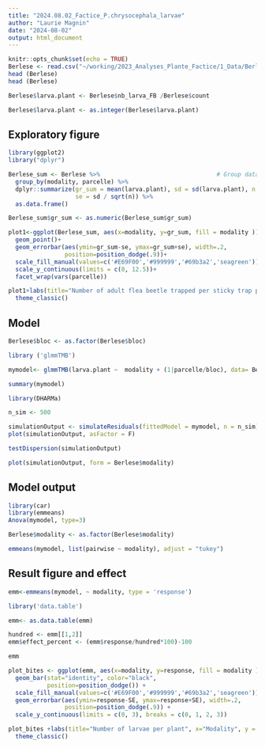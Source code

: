 ```yaml
---
title: "2024.08.02_Factice_P.chrysocephala_larvae"
author: "Laurie Magnin"
date: "2024-08-02"
output: html_document
---
```


```r
knitr::opts_chunk$set(echo = TRUE)
Berlese <- read.csv("~/working/2023_Analyses_Plante_Factice/1_Data/Berlese_Laurie_factice_2023.csv", sep=";")
head (Berlese)
head (Berlese)

Berlese$larva.plant <- Berlese$nb_larva_FB /Berlese$count

Berlese$larva.plant <- as.integer(Berlese$larva.plant)
```

## Exploratory figure


```r
library(ggplot2)
library("dplyr")

Berlese_sum <- Berlese %>%                                 # Group data
  group_by(modality, parcelle) %>%
  dplyr::summarize(gr_sum = mean(larva.plant), sd = sd(larva.plant), n = n(),
                   se = sd / sqrt(n)) %>% 
  as.data.frame()

Berlese_sum$gr_sum <- as.numeric(Berlese_sum$gr_sum)

plot1<-ggplot(Berlese_sum, aes(x=modality, y=gr_sum, fill = modality )) + 
  geom_point()+
  geom_errorbar(aes(ymin=gr_sum-se, ymax=gr_sum+se), width=.2,
                position=position_dodge(.9))+
  scale_fill_manual(values=c('#E69F00','#999999','#69b3a2','seagreen'))+
  scale_y_continuous(limits = c(0, 12.5))+
  facet_wrap(vars(parcelle))

plot1+labs(title="Number of adult flea beetle trapped per sticky trap per week", x="Modality", y = "Number of adult flea beetle")+
  theme_classic() 

```

## Model 

```r

Berlese$bloc <- as.factor(Berlese$bloc)

library ('glmmTMB')

mymodel<- glmmTMB(larva.plant ~  modality + (1|parcelle/bloc), data= Berlese, family = nbinom2)

summary(mymodel)

library(DHARMa)

n_sim <- 500

simulationOutput <- simulateResiduals(fittedModel = mymodel, n = n_sim)
plot(simulationOutput, asFactor = F)

testDispersion(simulationOutput)

plot(simulationOutput, form = Berlese$modality)
```

## Model output

```r
library(car)
library(emmeans)
Anova(mymodel, type=3)

Berlese$modality <- as.factor(Berlese$modality)

emmeans(mymodel, list(pairwise ~ modality), adjust = "tukey")

```

## Result figure and effect 

```r

emm<-emmeans(mymodel, ~ modality, type = 'response')

library('data.table')

emm<- as.data.table(emm)

hundred <- emm[[1,2]]
emm$effect_percent <- (emm$response/hundred*100)-100 

emm

plot_bites <- ggplot(emm, aes(x=modality, y=response, fill = modality )) + 
  geom_bar(stat="identity", color="black", 
           position=position_dodge()) +
  scale_fill_manual(values=c('#E69F00','#999999','#69b3a2','seagreen'))+
  geom_errorbar(aes(ymin=response-SE, ymax=response+SE), width=.2,
                position=position_dodge(.9)) +
  scale_y_continuous(limits = c(0, 3), breaks = c(0, 1, 2, 3))

plot_bites +labs(title="Number of larvae per plant", x="Modality", y = "EMMean number of larvae per plant")+
  theme_classic() 

```
